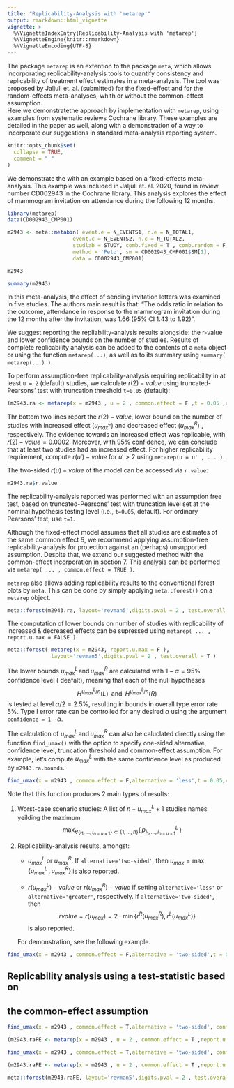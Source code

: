 ```yaml
---
title: "Replicability-Analysis with 'metarep'"
output: rmarkdown::html_vignette
vignette: >
  %\VignetteIndexEntry{Replicability-Analysis with 'metarep'}
  %\VignetteEngine{knitr::rmarkdown}
  %\VignetteEncoding{UTF-8}
---
```


The package `metarep` is an extention to the package `meta`, which allows incorporating replicability-analysis tools to quantify consistency and replicability of treatment effect estimates in a meta-analysis. The tool was proposed by Jaljuli et. al. (submitted) for the fixed-effect and for the random-effects meta-analyses, whith or without the common-effect assumption.  
Here we demonstratethe approach  by implementation  with `metarep`, using examples from systematic reviews Cochrane library. These examples are detailed in the paper as well, along with a demonstration of a way to incorporate our suggestions in standard meta-analysis reporting system.
```r
knitr::opts_chunk$set(
  collapse = TRUE,
  comment = " "
)
```

We demonstrate the with an example based on a fixed-effects meta-analysis. This example was included in Jaljuli et. al. 2020, found in review number CD002943 in the Cochrane library. This analysis explores the effect of mammogram invitation on attendance during the following 12 months.

```r
library(metarep)
data(CD002943_CMP001)

m2943 <- meta::metabin( event.e = N_EVENTS1, n.e = N_TOTAL1, 
                     event.c = N_EVENTS2, n.c = N_TOTAL2,
                     studlab = STUDY, comb.fixed = T , comb.random = F,
                     method = 'Peto', sm = CD002943_CMP001$SM[1],
                     data = CD002943_CMP001)

m2943

summary(m2943)
```


In this meta-analysis, the effect of sending invitation letters was examined in five studies. The authors main result is that: "The odds ratio in relation to the outcome, attendance in response to the mammogram invitation during the 12 months after the invitation, was 1.66 (95% CI 1.43 to 1.92)". 

We suggest reporting the repliability-analysis results alongside: the r-value and lower confidence bounds on the number of studies. 
Results of complete replicability analysis can be added to the contents of a `meta` object or using the function `metarep(...)`, as well as to its summary using `summary( metarep(...) )`. 

To perform assumption-free replicability-analysis requiring replicability in at least `u = 2` (default) studies, we calculate $r(2)-value$ using truncated-Pearsons' test with truncation threshold `t=0.05` (default):


```r
(m2943.ra <- metarep(x = m2943 , u = 2 , common.effect = F ,t = 0.05 ,report.u.max = T))
```
Thr bottom two lines report the $r(2)-value$, lower bound on the number of studies with increased effect ($u^L_{max}$) and decreased effect ($u^R_{max}$) , respectively. 
The evidence towards an increased effect was replicable, with $r(2) − value = 0.0002$. Moreover, with $95\%$ confidence, we can conclude that at least two studies had an increased effect.
For higher replicability requirement, compute $r(u')-value$ for $u'>2$ using `metarep(u = u' , ... )`.

The two-sided $r(u)-value$ of the model can be accessed via `r.value`: 
```r
m2943.ra$r.value
```

The replicability-analysis reported was performed with an assumption free test, based on truncated-Pearsons' test with truncation level set at the nominal hypothesis testing level (i.e., `t=0.05`, default). For ordinary Pearsons' test, use `t=1`. 

Although the fixed-effect model assumes that all studies are estimates of the same common effect $\theta$, we recommend applying assumption-free replicability-analysis for protection against an (perhaps) unsupported assumption. Despite that, we extend our suggested method with the common-effect incorporation in section 7. This analysis can be performed via `metarep( ... , common.effect = TRUE )`.

`metarep` also allows adding replicability results to the conventional forest plots by `meta`. This can be done by simply applying `meta::forest()` on a `metarep` object. 


```r
meta::forest(m2943.ra, layout='revman5',digits.pval = 2 , test.overall = T )
```


The computation of lower bounds on number of studies with replicability of increased \& decreased effects can be supressed using `metarep( ... , report.u.max = FALSE )`


```r
meta::forest( metarep(x = m2943, report.u.max = F ),
              layout='revman5',digits.pval = 2 , test.overall = T )
```


The lower bounds $u^L_{max} \, \text{and} \, u^R_{max}$ are calculated with $1-\alpha = 95\%$ confidence level ( deafalt), meaning that each of the null hypotheses $$H^{u^L_{max}/n}(L) \;\; \text{and}\;\; H^{u^L_{max}/n}(R)$$ is tested at level $\alpha /2 = 2.5\%$, resulting in bounds in overall type error rate $5\%$. Type I error rate can be controlled for any desired $\alpha$ using the argument `confidence = 1 - `$\alpha$.

<!-- Setting `report.u.max = FALSE` can save time when one is only interested in exctracting the $r(u)-value$. The algorithm for computing $u^L_{max} \, \text{and} \, u^R_{max}$ with no assumptions has low complexity of $O( n )$ ( $n$ is the number of studies in the meta-analysis), but it can be quite much when one is performing large amount of replicability analyses at once. However, the computation of these bounds takes $O(2^n)$ if coercing the  $common-effect$ assumption in to the replicability-analysis. -->

The calculation of $u^L_{max} \, \text{and} \, u^R_{max}$ can also be caluclated directly using the function `find_umax()` with the option to specify one-sided alternative, confidence level, truncation threshold and common-effect assumption.
For example, let's compute $u^L_{max}$ with the same confidence level as produced by `m2943.ra.bounds`. 
```r
find_umax(x = m2943 , common.effect = F,alternative = 'less',t = 0.05,confidence = 0.975)
```
Note that this function produces 2 main types of results: 

1. Worst-case scenario studies: A list  of $n-u_{max}^L+1$  studies names yeilding the maximum
    $$\max_{\forall \{i_1,\dots , i_{n-u+1}\} \subset \{1,\dots , n\} } \{\,p^L_{i_1,\dots , i_{n-u+1}}\,\}$$
1. Replicability-analysis results, amongst: 

    * $u^L_{max}$ or $u^R_{max}$. If `alternative='two-sided'`, then $u_{max}=\max\{u^L_{max}\, , \, u^R_{max}\}$ is also reported.
    
    * $r(u_{max}^L)-value$ or $r(u_{max}^R)-value$  if setting `alternative='less'` or `alternative='greater'`, respectively.
      If `alternative='two-sided'`, then $$rvalue = r(u_{max}) = 2\cdot\min\{r^R(u_{max}^R) , r^L(u_{max}^L) \}$$ is also reported.
    
    For demonstration, see the following example. 
    
```r
find_umax(x = m2943 , common.effect = F,alternative = 'two-sided',t = 0.05,confidence = 0.95)
```


## Replicability analysis using a test-statistic based on
## the common-effect  assumption

```r
find_umax(x = m2943 , common.effect = T,alternative = 'two-sided', confidence = 0.95)

(m2943.raFE <- metarep(x = m2943 , u = 2 , common.effect = T ,report.u.max = T))


```



```r
find_umax(x = m2943 , common.effect = T,alternative = 'two-sided', confidence = 0.95)

(m2943.raFE <- metarep(x = m2943 , u = 2 , common.effect = T ,report.u.max = T))

meta::forest(m2943.raFE, layout='revman5',digits.pval = 2 , test.overall = T )
```

